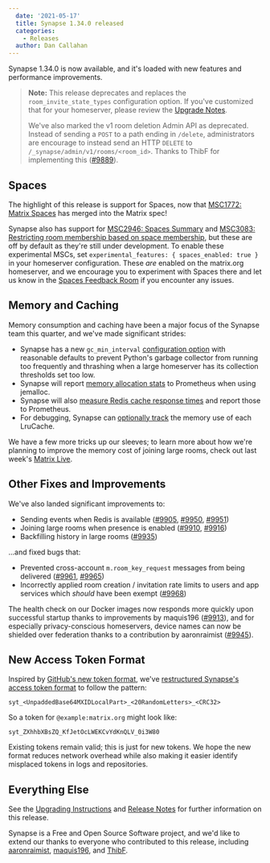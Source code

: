 ```yaml
---
  date: '2021-05-17'
  title: Synapse 1.34.0 released
  categories:
    - Releases
  author: Dan Callahan
---
```


Synapse 1.34.0 is now available, and it's loaded with new features and performance improvements.

> **Note:** This release deprecates and replaces the `room_invite_state_types` configuration option. If you've customized that for your homeserver, please review the [Upgrade Notes](https://github.com/matrix-org/synapse/blob/v1.34.0/UPGRADE.rst#upgrading-to-v1340).
>
> We've also marked the v1 room deletion Admin API as deprecated. Instead of sending a `POST` to a path ending in `/delete`, administrators are encourage to instead send an HTTP `DELETE` to `/_synapse/admin/v1/rooms/<room_id>`. Thanks to ThibF for implementing this ([#9889](https://github.com/matrix-org/synapse/pull/9889)).

## Spaces

The highlight of this release is support for Spaces, now that [MSC1772: Matrix Spaces](https://github.com/matrix-org/matrix-doc/pull/1772) has merged into the Matrix spec!

Synapse also has support for [MSC2946: Spaces Summary](https://github.com/matrix-org/matrix-doc/pull/2946) and [MSC3083: Restricting room membership based on space membership](https://github.com/matrix-org/matrix-doc/pull/3083), but these are off by default as they're still under development. To enable these experimental MSCs, set `experimental_features: { spaces_enabled: true }` in your homeserver configuration. These _are_ enabled on the matrix.org homeserver, and we encourage you to experiment with Spaces there and let us know in the [Spaces Feedback Room](https://matrix.to/#/#spaces-feedback:matrix.org) if you encounter any issues.

## Memory and Caching

Memory consumption and caching have been a major focus of the Synapse team this quarter, and we've made significant strides:

* Synapse has a new `gc_min_interval` [configuration option](https://github.com/matrix-org/synapse/blob/v1.34.0/docs/sample_config.yaml#L155-L163) with reasonable defaults to prevent Python's garbage collector from running too frequently and thrashing when a large homeserver has its collection thresholds set too low.
* Synapse will report [memory allocation stats](https://github.com/matrix-org/synapse/pull/9882) to Prometheus when using jemalloc.
* Synapse will also [measure Redis cache response times](https://github.com/matrix-org/synapse/pull/9904) and report those to Prometheus.
* For debugging, Synapse can [optionally track](https://github.com/matrix-org/synapse/pull/9881) the memory use of each LruCache.

We have a few more tricks up our sleeves; to learn more about how we're planning to improve the memory cost of joining large rooms, check out last week's [Matrix Live](https://www.youtube.com/watch?v=694VuhmVmfo).

## Other Fixes and Improvements

We've also landed significant improvements to:

* Sending events when Redis is available ([#9905](https://github.com/matrix-org/synapse/issues/9905), [#9950](https://github.com/matrix-org/synapse/issues/9950), [#9951](https://github.com/matrix-org/synapse/issues/9951))
* Joining large rooms when presence is enabled ([#9910](https://github.com/matrix-org/synapse/issues/9910), [#9916](https://github.com/matrix-org/synapse/issues/9916))
* Backfilling history in large rooms ([#9935](https://github.com/matrix-org/synapse/issues/9935))

...and fixed bugs that:

* Prevented cross-account `m.room_key_request` messages from being delivered ([#9961](https://github.com/matrix-org/synapse/issues/9961), [#9965](https://github.com/matrix-org/synapse/issues/9965))
* Incorrectly applied room creation / invitation rate limits to users and app services which _should_ have been exempt ([#9968](https://github.com/matrix-org/synapse/issues/9968))

The health check on our Docker images now responds more quickly upon successful startup thanks to improvements by maquis196 ([#9913](https://github.com/matrix-org/synapse/pull/9913)), and for especially privacy-conscious homeservers, device names can now be shielded over federation thanks to a contribution by aaronraimist ([#9945](https://github.com/matrix-org/synapse/pull/9945)).

## New Access Token Format

Inspired by [GitHub's new token format](https://github.blog/2021-04-05-behind-githubs-new-authentication-token-formats/), we've [restructured Synapse's access token format](https://github.com/matrix-org/synapse/pull/5588) to follow the pattern:

    syt_<UnpaddedBase64MXIDLocalPart>_<20RandomLetters>_<CRC32>

So a token for `@example:matrix.org` might look like:

    syt_ZXhhbXBsZQ_KfJetOcLWEKCvYdKnQLV_0i3W80

Existing tokens remain valid; this is just for new tokens. We hope the new format reduces network overhead while also making it easier identify misplaced tokens in logs and repositories.

## Everything Else

See the [Upgrading Instructions](https://github.com/matrix-org/synapse/blob/v1.34.0/UPGRADE.rst#upgrading-to-v1340) and [Release Notes](https://github.com/matrix-org/synapse/blob/v1.34.0/CHANGES.md) for further information on this release.

Synapse is a Free and Open Source Software project, and we'd like to extend our thanks to everyone who contributed to this release, including [aaronraimist](https://github.com/aaronraimist), [maquis196](https://github.com/maquis196), and [ThibF](https://github.com/ThibF).
